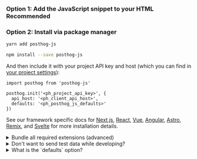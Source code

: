 
### Option 1: Add the JavaScript snippet to your HTML <span class="bg-gray-accent-light dark:bg-gray-accent-dark text-gray font-semibold align-middle text-sm p-1 rounded">Recommended</span>

<Snippet />

### Option 2: Install via package manager

<MultiLanguage>

```bash file=Yarn
yarn add posthog-js
```

```bash file=NPM
npm install --save posthog-js
```

</MultiLanguage>

And then include it with your project API key and host (which you can find in [your project settings](https://us.posthog.com/settings/project)):

```js-web
import posthog from 'posthog-js'

posthog.init('<ph_project_api_key>', {
  api_host: '<ph_client_api_host>',
  defaults: '<ph_posthog_js_defaults>'
})
```

See our framework specific docs for [Next.js](/docs/libraries/next-js), [React](/docs/libraries/react), [Vue](/docs/libraries/vue-js), [Angular](/docs/libraries/angular), [Astro](/docs/libraries/astro), [Remix](/docs/libraries/remix), and [Svelte](/docs/libraries/svelte) for more installation details.

<details>
<summary>Bundle all required extensions (advanced)</summary>

By default, the JavaScript Web library only loads the core functionality. It lazy-loads extensions such as surveys or the session replay 'recorder' when needed. 

This can cause issues if:

- You have a Content Security Policy (CSP) that blocks inline scripts. 
- You want to optimize your bundle at build time to ensure all dependencies are ready immediately.
- Your app is running in environments like the Chrome Extension store or [Electron](/tutorials/electron-analytics) that reject or block remote code loading.

To solve these issues, we have multiple import options available below.

**Note:** With any of the `no-external` options, the toolbar will be unavailable as this is only possible as a runtime dependency loaded directly from `us.posthog.com`.

```js-web
// No external code loading possible (this disables all extensions such as Replay, Surveys, Exceptions etc.)
import posthog from 'posthog-js/dist/module.no-external'

// No external code loading possible but all external dependencies pre-bundled
import posthog from 'posthog-js/dist/module.full.no-external'

// All external dependencies pre-bundled and with the ability to load external scripts (primarily useful is you use Site Apps)
import posthog from 'posthog-js/dist/module.full'

// Finally you can also import specific extra dependencies 
import "posthog-js/dist/recorder"
import "posthog-js/dist/surveys"
import "posthog-js/dist/exception-autocapture"
import "posthog-js/dist/tracing-headers"
import "posthog-js/dist/web-vitals"
import posthog from 'posthog-js/dist/module.no-external'

// All other posthog commands are the same as usual
posthog.init('<ph_project_api_key>', { api_host: '<ph_client_api_host>', defaults: '<ph_posthog_js_defaults>' })
```

**Note:** You should ensure if using this option that you always import `posthog-js` from the same module, otherwise multiple bundles could get included. At this time `posthog-js/react` does not work with any module import other than the default.

</details>

<details>
<summary>Don't want to send test data while developing?</summary>

If you don't want to send test data while you're developing, you can do the following:

```js-web
if (!window.location.host.includes('127.0.0.1') && !window.location.host.includes('localhost')) {
    posthog.init('<ph_project_api_key>', { api_host: '<ph_client_api_host>', defaults: '<ph_posthog_js_defaults>' })
}
```

</details>
<details>
<summary>What is the `defaults` option?</summary>

The `defaults` is a date, such as `2025-05-2`, for a configuration snapshot used as defaults to initialize PostHog. This default is overridden when you explicitly set a value for any of the options.

</details>